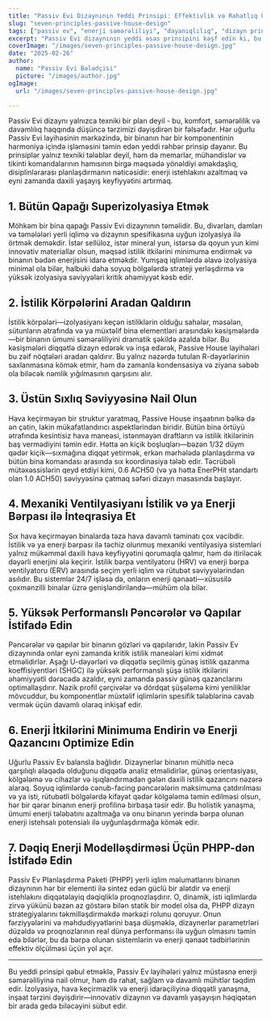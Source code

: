 ```yaml
---
title: "Passiv Evi Dizaynının Yeddi Prinsipi: Effektivlik və Rahatlıq Üçün İnşaat"
slug: "seven-principles-passive-house-design"
tags: ["passiv ev", "enerji səmərəliliyi", "dayanıqlılıq", "dizayn prinsipləri"]
excerpt: "Passiv Evi dizaynının yeddi əsas prinsipini kəşf edin ki, bu da hər iqlimdə üstün enerji səmərəliliyini, mükəmməl daxili hava keyfiyyətini və davamlı rahatlığı təmin edir."
coverImage: "/images/seven-principles-passive-house-design.jpg"
date: "2025-02-26"
author:
  name: "Passiv Evi Bələdçisi"
  picture: "/images/author.jpg"
ogImage:
  url: "/images/seven-principles-passive-house-design.jpg"

---
```

Passiv Evi dizaynı yalnızca texniki bir plan deyil - bu, komfort, səmərəlilik və davamlılıq haqqında düşüncə tərzimizi dəyişdirən bir fəlsəfadır. Hər uğurlu Passiv Evi layihəsinin mərkəzində, bir binanın hər bir komponentinin harmoniya içində işləməsini təmin edən yeddi rəhbər prinsip dayanır. Bu prinsiplər yalnız texniki tələblər deyil, həm də memarlar, mühəndislər və tikinti komandalarının hamısının birgə məqsədə yönəldiyi əməkdaşlıq, disiplinlərarası planlaşdırmanın nəticəsidir: enerji istehlakını azaltmaq və eyni zamanda daxili yaşayış keyfiyyətini artırmaq.

## 1. Bütün Qapağı Superizolyasiya Etmək

Möhkəm bir bina qapağı Passiv Evi dizaynının təməlidir. Bu, divarları, damları və təmələləri yerli iqlimə və dizaynın spesifikasına uyğun izolyasiya ilə örtmək deməkdir. İstər sellüloz, istər mineral yun, istərsə də qoyun yun kimi innovativ materiallar olsun, məqsəd istilik itkilərini minimuma endirmək və binanın bədən enerjisini idarə etməkdir. Yumşaq iqlimlərdə əlavə izolyasiya minimal ola bilər, halbuki daha soyuq bölgələrdə strateji yerləşdirmə və yüksək izolyasiya səviyyələri kritik əhəmiyyət kəsb edir.
## 2. İstilik Körpələrini Aradan Qaldırın

İstilik körpələri—izolyasiyanı keçən istiliklərin olduğu sahələr, məsələn, sütunların ətrafında və ya müxtəlif bina elementləri arasındakı kəsişmələrdə—bir binanın ümumi səmərəliliyini dramatik şəkildə azalda bilər. Bu kəsişmələri diqqətlə dizayn edərək və inşa edərək, Passive House layihələri bu zəif nöqtələri aradan qaldırır. Bu yalnız nəzərdə tutulan R-dəyərlərinin saxlanmasına kömək etmir, həm də zamanla kondensasiya və ziyana səbəb ola biləcək nəmlik yığılmasının qarşısını alır.

## 3. Üstün Sıxlıq Səviyyəsinə Nail Olun

Hava keçirməyən bir struktur yaratmaq, Passive House inşaatının bəlkə də ən çətin, lakin mükafatlandırıcı aspektlərindən biridir. Bütün bina örtüyü ətrafında kesintisiz hava maneəsi, istənməyən draftların və istilik itkilərinin baş vermədiyini təmin edir. Hətta ən kiçik boşluqları—bəzən 1/32 düym qədər kiçik—sıxmağına diqqət yetirmək, erkən mərhələdə planlaşdırma və bütün bina komandası arasında sıx koordinasiya tələb edir. Təcrübəli mütəxəssislərin qeyd etdiyi kimi, 0.6 ACH50 (və ya hətta EnerPHit standartı olan 1.0 ACH50) səviyyəsinə çatmaq səfəri dizayn masasında başlayır.
## 4. Mexaniki Ventilyasiyanı İstilik və ya Enerji Bərpası ilə İnteqrasiya Et

Sıx hava keçirməyən binalarda təzə hava davamlı təminatı çox vacibdir. İstilik və ya enerji bərpası ilə təchiz olunmuş mexaniki ventilyasiya sistemləri yalnız mükəmməl daxili hava keyfiyyətini qorumaqla qalmır, həm də itiriləcək dəyərli enerjini ələ keçirir. İstilik bərpa ventilyatoru (HRV) və enerji bərpa ventilyatoru (ERV) arasında seçim yerli iqlim və rütubət səviyyələrindən asılıdır. Bu sistemlər 24/7 işləsə də, onların enerji qənaəti—xüsusilə çoxmənzilli binalar üzrə genişləndiriləndə—mühüm ola bilər.

## 5. Yüksək Performanslı Pəncərələr və Qapılar İstifadə Edin

Pəncərələr və qapılar bir binanın gözləri və qapılarıdır, lakin Passiv Ev dizaynında onlar eyni zamanda kritik istilik maneələri kimi xidmət etməlidirlər. Aşağı U-dəyərləri və diqqətlə seçilmiş günəş istilik qazanma koeffisiyentləri (SHGC) ilə yüksək performanslı şüşə istilik itkilərini əhəmiyyətli dərəcədə azaldır, eyni zamanda passiv günəş qazanclarını optimallaşdırır. Nazik profil çərçivələr və dördqat şüşələmə kimi yeniliklər mövcuddur, bu komponentlər müxtəlif iqlimlərin spesifik tələblərinə cavab vermək üçün davamlı olaraq inkişaf edir.
## 6. Enerji İtkilərini Minimuma Endirin və Enerji Qazancını Optimize Edin

Uğurlu Passiv Ev balansla bağlıdır. Dizaynerlər binanın mühitlə necə qarşılıqlı əlaqədə olduğunu diqqətlə analiz etməlidirlər, günəş orientasiyası, kölgələmə və cihazlar və işıqlandırmadan gələn daxili istilik qazancını nəzərə alaraq. Soyuq iqlimlərdə cənub-facing pəncərələrin maksimuma çatdırılması və ya isti, rütubətli bölgələrdə kifayət qədər kölgələmə təmin edilməsi olsun, hər bir qərar binanın enerji profilinə birbaşa təsir edir. Bu holistik yanaşma, ümumi enerji tələbatını azaltmağa və onu binanın yerində bərpa olunan enerji istehsalı potensialı ilə uyğunlaşdırmağa kömək edir.

## 7. Dəqiq Enerji Modelləşdirməsi Üçün PHPP-dən İstifadə Edin

Passiv Ev Planlaşdırma Paketi (PHPP) yerli iqlim məlumatlarını binanın dizaynının hər bir elementi ilə sintez edən güclü bir alətdir və enerji istehlakını diqqətəlayiq dəqiqliklə proqnozlaşdırır. O, dinamik, isti iqlimlərdə zirvə yükünü bəzən az göstərə bilən statik bir model olsa da, PHPP dizayn strategiyalarını təkmilləşdirməkdə mərkəzi rolunu qoruyur. Onun fərziyyələrini və məhdudiyyətlərini başa düşməklə, dizaynerlər parametrləri düzəldə və proqnozlarının real dünya performansı ilə uyğun olmasını təmin edə bilərlər, bu da bərpa olunan sistemlərin və enerji qənaət tədbirlərinin effektiv ölçülməsi üçün yol açır.

---

Bu yeddi prinsipi qəbul etməklə, Passiv Ev layihələri yalnız müstəsna enerji səmərəliliyinə nail olmur, həm də rahat, sağlam və davamlı mühitlər təqdim edir. İzolyasiya, hava keçirməzlik və enerji idarəçiliyinə diqqətli yanaşma, inşaat tərzini dəyişdirir—innovativ dizaynın və davamlı yaşayışın həqiqətən bir arada gedə biləcəyini sübut edir.
